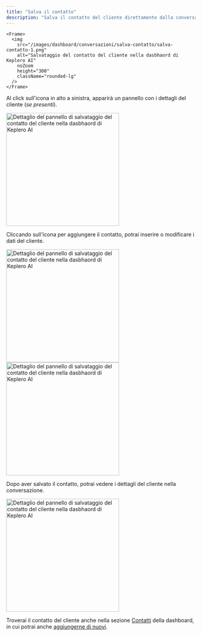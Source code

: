 ```yaml
---
title: "Salva il contatto"
description: "Salva il contatto del cliente direttamente dalla conversazione, cliccando sull'icona in alto a sinistra."
---
```

    <Frame>
      <img
        src="/images/dashboard/conversazioni/salva-contatto/salva-contatto-1.png"
        alt="Salvataggio del contatto del cliente nella dasbhaord di Keplero AI"
        noZoom
        height="300"
        className="rounded-lg"
      />
    </Frame>

Al click sull'icona in alto a sinistra, apparirà un pannello con i dettagli del cliente (*se presenti*).

<Frame>
  <img
    src="/images/dashboard/conversazioni/salva-contatto/salva-contatto-2.png"
    alt="Dettaglio del pannello di salvataggio del contatto del cliente nella dasbhaord di Keplero AI"
    noZoom
    height="300"
    className="rounded-lg"
  />
</Frame>

Cliccando sull'icona per aggiungere il contatto, potrai inserire o modificare i dati del cliente.

<Frame>
  <img
    src="/images/dashboard/conversazioni/salva-contatto/salva-contatto-3.png"
    alt="Dettaglio del pannello di salvataggio del contatto del cliente nella dasbhaord di Keplero AI"
    noZoom
    height="300"
    className="rounded-lg"
  />
</Frame>

<Frame>
  <img
    src="/images/dashboard/conversazioni/salva-contatto/salva-contatto-4.png"
    alt="Dettaglio del pannello di salvataggio del contatto del cliente nella dasbhaord di Keplero AI"
    noZoom
    height="300"
    className="rounded-lg"
  />
</Frame>

Dopo aver salvato il contatto, potrai vedere i dettagli del cliente nella conversazione.

<Frame>
  <img
    src="/images/dashboard/conversazioni/salva-contatto/salva-contatto-5.png"
    alt="Dettaglio del pannello di salvataggio del contatto del cliente nella dasbhaord di Keplero AI"
    noZoom
    height="300"
    className="rounded-lg"
  />
</Frame>

<Note>Troverai il contatto del cliente anche nella sezione <a href="/dashboard/contatti/sezione-contatti">Contatti</a> della dashboard, in cui potrai anche <a href="/dashboard/contatti/contatti">aggiungerne di nuovi</a>.</Note>